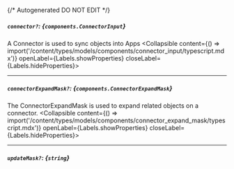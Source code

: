 {/* Autogenerated DO NOT EDIT  */}

##### `connector?`: *{`components.ConnectorInput`}*
A Connector is used to sync objects into Apps
<Collapsible content={() => import('/content/types/models/components/connector_input/typescript.mdx')} openLabel={Labels.showProperties} closeLabel={Labels.hideProperties}>
</Collapsible>

---
##### `connectorExpandMask?`: *{`components.ConnectorExpandMask`}*
The ConnectorExpandMask is used to expand related objects on a connector.
<Collapsible content={() => import('/content/types/models/components/connector_expand_mask/typescript.mdx')} openLabel={Labels.showProperties} closeLabel={Labels.hideProperties}>
</Collapsible>

---
##### `updateMask?`: *{`string`}*


